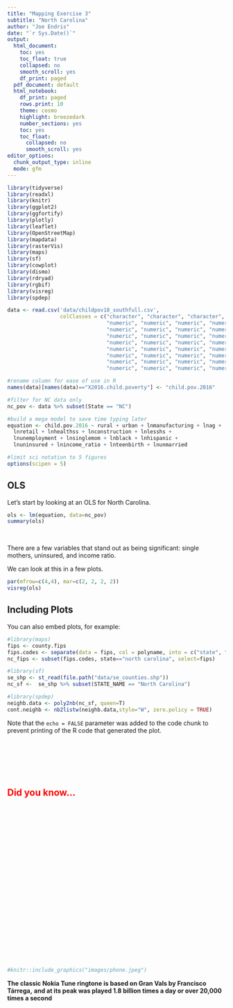 ```yaml
---
title: "Mapping Exercise 3"
subtitle: "North Carolina"
author: "Joe Endris"
date: "`r Sys.Date()`"
output:
  html_document:
    toc: yes
    toc_float: true
    collapsed: no
    smooth_scroll: yes
    df_print: paged
  pdf_document: default
  html_notebook:
    df_print: paged
    rows.print: 10
    theme: cosmo
    highlight: breezedark
    number_sections: yes
    toc: yes
    toc_float: 
      collapsed: no
      smooth_scroll: yes
editor_options:
  chunk_output_type: inline
  mode: gfm
---
```


```r
library(tidyverse)
library(readxl)
library(knitr)
library(ggplot2)
library(ggfortify)
library(plotly)
library(leaflet)
library(OpenStreetMap)
library(mapdata)
library(rasterVis)
library(maps)
library(sf)
library(cowplot)
library(dismo)
library(rdryad)
library(rgbif)
library(visreg)
library(spdep)
```

```r
data <- read.csv('data/childpov18_southfull.csv', 
                 colClasses = c("character", "character", "character", 
                                "numeric", "numeric", "numeric", "numeric",
                                "numeric", "numeric", "numeric", "numeric",
                                "numeric", "numeric", "numeric", "numeric", 
                                "numeric", "numeric", "numeric", "numeric",
                                "numeric", "numeric", "numeric", "numeric",
                                "numeric", "numeric", "numeric", "numeric", 
                                "numeric", "numeric", "numeric", "numeric",
                                "numeric", "numeric", "numeric", "numeric"))

#rename column for ease of use in R
names(data)[names(data)=="X2016.child.poverty"] <- "child.pov.2016"

#filter for NC data only
nc_pov <- data %>% subset(State == "NC")

#build a mega model to save time typing later
equation <- child.pov.2016 ~ rural + urban + lnmanufacturing + lnag + 
  lnretail + lnhealthss + lnconstruction + lnlesshs + 
  lnunemployment + lnsinglemom + lnblack + lnhispanic + 
  lnuninsured + lnincome_ratio + lnteenbirth + lnunmarried

#limit sci notation to 5 figures
options(scipen = 5)
```

## OLS 

Let's start by looking at an OLS for North Carolina.
```r
ols <- lm(equation, data=nc_pov)
summary(ols)
```
<p>&nbsp;</p>
There are a few variables that stand out as being significant: single mothers, uninsured, and income ratio.

We can look at this in a few plots.
```r
par(mfrow=c(4,4), mar=c(2, 2, 2, 2))
visreg(ols)
```

## Including Plots

You can also embed plots, for example:

```r
#library(maps)
fips <- county.fips
fips.codes <- separate(data = fips, col = polyname, into = c("state", "county"), sep = ",")
nc_fips <- subset(fips.codes, state=="north carolina", select=fips)

#library(sf)
se_shp <- st_read(file.path("data/se_counties.shp"))
nc_sf <-  se_shp %>% subset(STATE_NAME == "North Carolina")

#library(spdep)
neighb.data <- poly2nb(nc_sf, queen=T)
cont.neighb <- nb2listw(neighb.data,style="W", zero.policy = TRUE)
```

Note that the `echo = FALSE` parameter was added to the code chunk to prevent printing of the R code that generated the plot.

<p>&nbsp;</p>
<p>&nbsp;</p>
<p>&nbsp;</p>

## Did you know...{style="color:red"}
<p>&nbsp;</p>
<p>&nbsp;</p>
<p>&nbsp;</p>
<p>&nbsp;</p>
<p>&nbsp;</p>
<p>&nbsp;</p>
<p>&nbsp;</p>
<p>&nbsp;</p>
<p>&nbsp;</p>
<p>&nbsp;</p>
<p>&nbsp;</p>
<p>&nbsp;</p>
```r
#knitr::include_graphics("images/phone.jpeg")
``` 
  
**The classic Nokia Tune ringtone is based on Gran Vals by Francisco Tárrega,**
**and at its peak was played 1.8 billion times a day or over 20,000 times a second**
